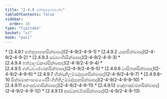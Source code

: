 ```yaml
---
title: "2.4.9 ඡත්තුපාහනවග්ග"
tableOfContents: false
sidebar:
  order: 16
type: "tipitaka"
basket: "vi"
book: "paci"
---
```



<DynamicBreadcrumb />



<TableOfContents book="paci" section="2.4.9">
* [2.4.9.1 ඡත්තුපාහනසික්ඛාපද](2-4-9/2-4-9-1)
* [2.4.9.2 යානසික්ඛාපද](2-4-9/2-4-9-2)
* [2.4.9.3 සඞ්ඝාණිසික්ඛාපද](2-4-9/2-4-9-3)
* [2.4.9.4 ඉත්ථාලඞ්කාරසික්ඛාපද](2-4-9/2-4-9-4)
* [2.4.9.5 ගන්ධවණ්ණකසික්ඛාපද](2-4-9/2-4-9-5)
* [2.4.9.6 වාසිතකසික්ඛාපද](2-4-9/2-4-9-6)
* [2.4.9.7 භික්ඛුනිඋම්මද්දාපනසික්ඛාපද](2-4-9/2-4-9-7)
* [2.4.9.8–10 සික්ඛමාන-සාමණේරී-ගිහිනිඋම්මද්දාපනසික්ඛාපද](2-4-9/2-4-9-8–10)
* [2.4.9.11 අනාපුච්ඡාසික්ඛාපද](2-4-9/2-4-9-11)
* [2.4.9.12 පඤ්හාපුච්ඡනසික්ඛාපද](2-4-9/2-4-9-12)
* [2.4.9.13 අසඞ්කච්චිකසික්ඛාපද](2-4-9/2-4-9-13)
</TableOfContents>